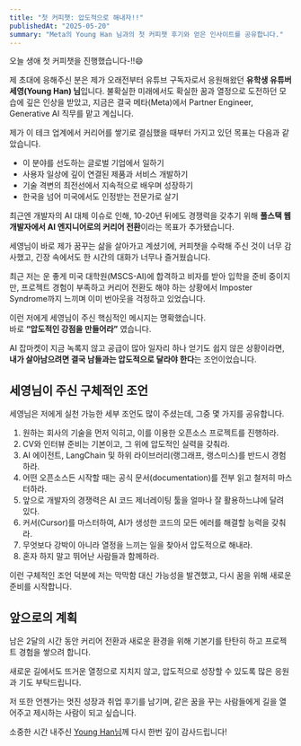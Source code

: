 ```yaml
---
title: "첫 커피챗: 압도적으로 해내자!!"
publishedAt: "2025-05-20"
summary: "Meta의 Young Han 님과의 첫 커피챗 후기와 얻은 인사이트를 공유합니다."
---
```


오늘 생애 첫 커피챗을 진행했습니다-!!😄

제 초대에 응해주신 분은 제가 오래전부터 유튜브 구독자로서 응원해왔던 **유학생 유튜버 세영(Young Han) 님**입니다.
불확실한 미래에서도 확실한 꿈과 열정으로 도전하던 모습에 깊은 인상을 받았고, 지금은 결국 메타(Meta)에서 Partner Engineer, Generative AI 직무를 맡고 계십니다.

제가 이 테크 업계에서 커리어를 쌓기로 결심했을 때부터 가지고 있던 목표는 다음과 같았습니다.

- 이 분야를 선도하는 글로벌 기업에서 일하기
- 사용자 일상에 깊이 연결된 제품과 서비스 개발하기
- 기술 격변의 최전선에서 지속적으로 배우며 성장하기
- 한국을 넘어 미국에서도 인정받는 전문가로 살기

최근엔 개발자의 AI 대체 이슈로 인해, 10-20년 뒤에도 경쟁력을 갖추기 위해 **풀스택 웹 개발자에서 AI 엔지니어로의 커리어 전환**이라는 목표가 추가됐습니다.

세영님이 바로 제가 꿈꾸는 삶을 살아가고 계셨기에, 커피챗을 수락해 주신 것이 너무 감사했고, 긴장 속에서도 한 시간의 대화가 너무나 즐거웠습니다.

최근 저는 운 좋게 미국 대학원(MSCS-AI)에 합격하고 비자를 받아 입학을 준비 중이지만, 프로젝트 경험이 부족하고 커리어 전환도 해야 하는 상황에서 Imposter Syndrome까지 느끼며 이미 번아웃을 걱정하고 있었습니다.

이런 저에게 세영님이 주신 핵심적인 메시지는 명확했습니다.  
바로 **“압도적인 강점을 만들어라”** 였습니다.

AI 잡마켓이 지금 녹록지 않고 공급이 많아 일자리 하나 얻기도 쉽지 않은 상황이라면, **내가 살아남으려면 결국 남들과는 압도적으로 달라야 한다**는 조언이었습니다.

## 세영님이 주신 구체적인 조언

세영님은 저에게 실천 가능한 세부 조언도 많이 주셨는데, 그중 몇 가지를 공유합니다.

1. 원하는 회사의 기술을 먼저 익히고, 이를 이용한 오픈소스 프로젝트를 진행하라.
2. CV와 인터뷰 준비는 기본이고, 그 위에 압도적인 실력을 갖춰라.
3. AI 에이전트, LangChain 및 하위 라이브러리(랭그래프, 랭스미스)를 반드시 경험하라.
4. 어떤 오픈소스든 시작할 때는 공식 문서(documentation)를 전부 읽고 철저히 마스터하라.
5. 앞으로 개발자의 경쟁력은 AI 코드 제너레이팅 툴을 얼마나 잘 활용하느냐에 달려 있다.
6. 커서(Cursor)를 마스터하여, AI가 생성한 코드의 모든 에러를 해결할 능력을 갖춰라.
7. 무엇보다 강박이 아니라 열정을 느끼는 일을 찾아서 압도적으로 해내라.
8. 혼자 하지 말고 뛰어난 사람들과 함께하라.

이런 구체적인 조언 덕분에 저는 막막함 대신 가능성을 발견했고, 다시 꿈을 위해 새로운 준비를 시작합니다.

## 앞으로의 계획

남은 2달의 시간 동안 커리어 전환과 새로운 환경을 위해 기본기를 탄탄히 하고 프로젝트 경험을 쌓으려 합니다.

새로운 길에서도 뜨거운 열정으로 지치지 않고, 압도적으로 성장할 수 있도록 많은 응원과 기도 부탁드립니다.

저 또한 언젠가는 멋진 성장과 취업 후기를 남기며, 같은 꿈을 꾸는 사람들에게 길을 열어주고 제시하는 사람이 되고 싶습니다.

소중한 시간 내주신 [Young Han님](https://www.linkedin.com/in/seyeong-han/)께 다시 한번 깊이 감사드립니다!
